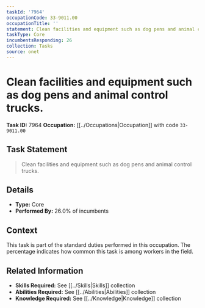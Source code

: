 ```yaml
---
taskId: '7964'
occupationCode: 33-9011.00
occupationTitle: ''
statement: Clean facilities and equipment such as dog pens and animal control trucks.
taskType: Core
incumbentsResponding: 26
collection: Tasks
source: onet
---
```

# Clean facilities and equipment such as dog pens and animal control trucks.

**Task ID:** 7964
**Occupation:** [[../Occupations|Occupation]] with code `33-9011.00`

## Task Statement

> Clean facilities and equipment such as dog pens and animal control trucks.

## Details

- **Type:** Core
- **Performed By:** 26.0% of incumbents

## Context

This task is part of the standard duties performed in this occupation. The percentage indicates how common this task is among workers in the field.

## Related Information

- **Skills Required:** See [[../Skills|Skills]] collection
- **Abilities Required:** See [[../Abilities|Abilities]] collection
- **Knowledge Required:** See [[../Knowledge|Knowledge]] collection

